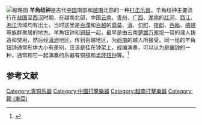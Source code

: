 [[File:Puto-Xilin-bronze_bell.jpg|缩略图]]
'''羊角纽钟'''是古代[[中国|中国]]南部和[[越南|越南]]北部的一种[[打击乐器|打击乐器]]。羊角纽钟主要流行在[[战国|战国]]至[[西汉|西汉]]时期，在越南北部，中国[[云南|云南]]、[[贵州|贵州]]、[[广西|广西]]、[[湖南|湖南]]的[[红河|红河]]、[[西江|西江]]、[[湘江|湘江]]流域均有出土，当时这里是[[百濮|百濮]]和[[百越|百越]]的[[靡莫|靡莫]]、[[滇|滇]]、[[句町|句町]]、[[夜郎|夜郎]]、[[西瓯|西瓯]]、[[骆越|骆越]]等族群聚居的地方。羊角钮钟和[[铜鼓|铜鼓]]一起，最早是由云南[[楚雄市|楚雄]][[万家坝古墓群|万家坝]]一带的濮人铸造和使用，然后经[[滇池|滇池]]地区，传到百越地区，为[[岭南|岭南]]的越人所接受。同一组的羊角钮钟通常形体大小有差别，应该是挂在钟架上，成编演奏，可以认为是[[编钟|编钟]]的一种，通常和它一起演奏的乐器有铜鼓和[[半环钮钟|半环钮钟]]等。<ref>{{cite journal |author1=蒋廷瑜|title=羊角钮铜钟补述 |journal=广西民族研究 |date=1989 |issue=4 |page=102-108}}</ref>

==参考文献==
{{reflist}}

[[Category:青铜乐器|Category:青铜乐器]]
[[Category:中國打擊樂器|Category:中國打擊樂器]]
[[Category:越南打擊樂器|Category:越南打擊樂器]]
[[Category:鐘_(東亞)|Category:鐘 (東亞)]]